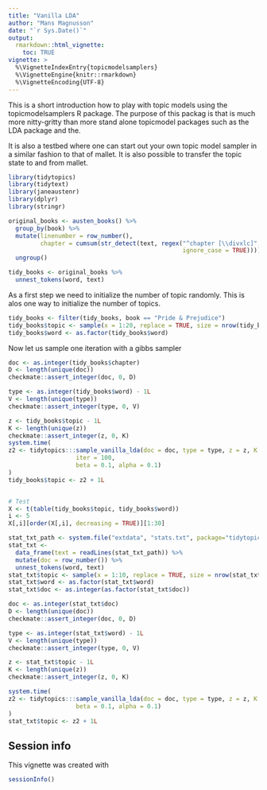 ```yaml
---
title: "Vanilla LDA"
author: "Mans Magnusson"
date: "`r Sys.Date()`"
output: 
  rmarkdown::html_vignette:
    toc: TRUE
vignette: >
  %\VignetteIndexEntry{topicmodelsamplers}
  %\VignetteEngine{knitr::rmarkdown}
  %\VignetteEncoding{UTF-8}
---
```


This is a short introduction how to play with topic models using the topicmodelsamplers R package. The purpose of this packag is that is much more nitty-gritty than more stand alone topicmodel packages such as the LDA package and the.

It is also a testbed where one can start out your own topic model sampler in a similar fashion to that of mallet. It is also possible to transfer the topic state to and from mallet.

```r
library(tidytopics)
library(tidytext)
library(janeaustenr)
library(dplyr)
library(stringr)

original_books <- austen_books() %>%
  group_by(book) %>%
  mutate(linenumber = row_number(),
         chapter = cumsum(str_detect(text, regex("^chapter [\\divxlc]",
                                                 ignore_case = TRUE)))) %>%
  ungroup()

tidy_books <- original_books %>%
  unnest_tokens(word, text)

```

As a first step we need to initialize the number of topic randomly. This is alos one way to initialize the number of topics.

```r
tidy_books <- filter(tidy_books, book == "Pride & Prejudice")
tidy_books$topic <- sample(x = 1:20, replace = TRUE, size = nrow(tidy_books))
tidy_books$word <- as.factor(tidy_books$word)
```


Now let us sample one iteration with a gibbs sampler

```r
doc <- as.integer(tidy_books$chapter)
D <- length(unique(doc))
checkmate::assert_integer(doc, 0, D)

type <- as.integer(tidy_books$word) - 1L
V <- length(unique(type))
checkmate::assert_integer(type, 0, V)

z <- tidy_books$topic - 1L
K <- length(unique(z))
checkmate::assert_integer(z, 0, K)
system.time(
z2 <- tidytopics:::sample_vanilla_lda(doc = doc, type = type, z = z, K = K, D = D, V = V,
                   iter = 100,
                   beta = 0.1, alpha = 0.1)
)
tidy_books$topic <- z2 + 1L


# Test
X <- t(table(tidy_books$topic, tidy_books$word))
i <- 5
X[,i][order(X[,i], decreasing = TRUE)][1:30]

```


```r

stat_txt_path <- system.file("extdata", "stats.txt", package="tidytopics")
stat_txt <- 
  data_frame(text = readLines(stat_txt_path)) %>% 
  mutate(doc = row_number()) %>% 
  unnest_tokens(word, text)
stat_txt$topic <- sample(x = 1:10, replace = TRUE, size = nrow(stat_txt))
stat_txt$word <- as.factor(stat_txt$word)
stat_txt$doc <- as.integer(as.factor(stat_txt$doc))

```



```r
doc <- as.integer(stat_txt$doc)
D <- length(unique(doc))
checkmate::assert_integer(doc, 0, D)

type <- as.integer(stat_txt$word) - 1L
V <- length(unique(type))
checkmate::assert_integer(type, 0, V)

z <- stat_txt$topic - 1L
K <- length(unique(z))
checkmate::assert_integer(z, 0, K)

system.time(
z2 <- tidytopics:::sample_vanilla_lda(doc = doc, type = type, z = z, K = K, D = D, V = V, iter = 100,
                   beta = 0.1, alpha = 0.1)
)
stat_txt$topic <- z2 + 1L
```

## Session info

This vignette was created with

```r
sessionInfo()
```
